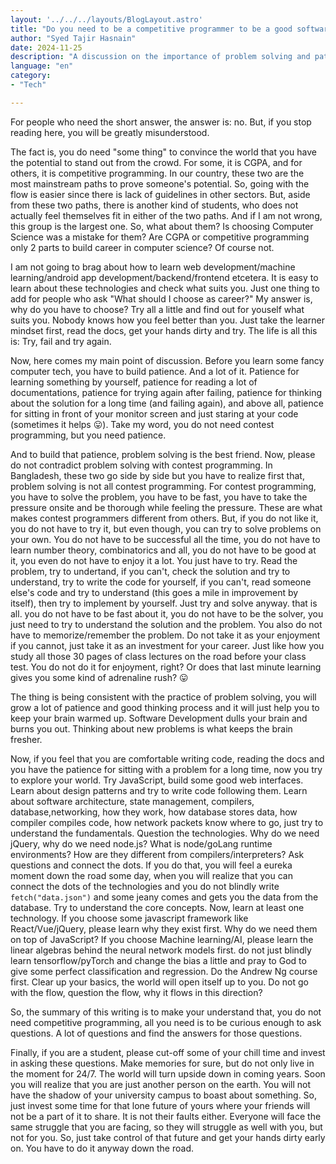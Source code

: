 ```yaml
---
layout: '../../../layouts/BlogLayout.astro'
title: "Do you need to be a competitive programmer to be a good software engineer?"
author: "Syed Tajir Hasnain"
date: 2024-11-25
description: "A discussion on the importance of problem solving and patience in software engineering, beyond competitive programming."
language: "en"
category: 
- "Tech"

---
```

For people who need the short answer, the answer is: no. But, if you stop reading here, you will be greatly misunderstood.

The fact is, you do need "some thing" to convince the world that you have the potential to stand out from the crowd. For some, it is CGPA, and for others, it is competitive programming. In our country, these two are the most mainstream paths to prove someone's potential. So, going with the flow is easier since there is lack of guidelines in other sectors. But, aside from these two paths, there is another kind of students, who does not actually feel themselves fit in either of the two paths. And if I am not wrong, this group is the largest one. So, what about them? Is choosing Computer Science was a mistake for them? Are CGPA or competitive programming only 2 parts to build career in computer science? Of course not.

I am not going to brag about how to learn web development/machine learning/android app development/backend/frontend etcetera. It is easy to learn about these technologies and check what suits you. Just one thing to add for people who ask "What should I choose as career?" My answer is, why do you have to choose? Try all a little and find out for youself what suits you. Nobody knows how you feel better than you. Just take the learner mindset first, read the docs, get your hands dirty and try. The life is all this is: Try, fail and try again.

Now, here comes my main point of discussion. Before you learn some fancy computer tech, you have to build patience. And a lot of it. Patience for learning something by yourself, patience for reading a lot of documentations, patience for trying again after failing, patience for thinking about the solution for a long time (and failing again), and above all, patience for sitting in front of your monitor screen and just staring at your code (sometimes it helps 😛). Take my word, you do not need contest programming, but you need patience.

And to build that patience, problem solving is the best friend. Now, please do not contradict problem solving with contest programming. In Bangladesh, these two go side by side but you have to realize first that, problem solving is not all contest programming. For contest programming, you have to solve the problem, you have to be fast, you have to take the pressure onsite and be thorough while feeling the pressure. These are what makes contest programmers different from others. But, if you do not like it, you do not have to try it, but even though, you can try to solve problems on your own. You do not have to be successful all the time, you do not have to learn number theory, combinatorics and all, you do not have to be good at it, you even do not have to enjoy it a lot. You just have to try. Read the problem, try to undertand, if you can't, check the solution and try to understand, try to write the code for yourself, if you can't, read someone else's code and try to understand (this goes a mile in improvement by itself), then try to implement by yourself. Just try and solve anyway. that is all. you do not have to be fast about it, you do not have to be the solver, you just need to try to understand the solution and the problem. You also do not have to memorize/remember the problem. Do not take it as your enjoyment if you cannot, just take it as an investment for your career. Just like how you study all those 30 pages of class lectures on the road before your class test. You do not do it for enjoyment, right? Or does that last minute learning gives you some kind of adrenaline rush? 😛

The thing is being consistent with the practice of problem solving, you will grow a lot of patience and good thinking process and it will just help you to keep your brain warmed up. Software Development dulls your brain and burns you out. Thinking about new problems is what keeps the brain fresher.

Now, if you feel that you are comfortable writing code, reading the docs and you have the patience for sitting with a problem for a long time, now you try to explore your world. Try JavaScript, build some good web interfaces. Learn about design patterns and try to write code following them. Learn about software architecture, state management, compilers, database,networking, how they work, how database stores data, how compiler compiles code, how network packets know where to go, just try to understand the fundamentals. Question the technologies. Why do we need jQuery, why do we need node.js? What is node/goLang runtime environments? How are they different from compilers/interpreters? Ask questions and connect the dots. If you do that, you will feel a eureka moment down the road some day, when you will realize that you can connect the dots of the technologies and you do not blindly write `fetch("data.json")` and some jeany comes and gets you the data from the database. Try to understand the core concepts. Now, learn at least one technology. If you choose some javascript framework like React/Vue/jQuery, please learn why they exist first. Why do we need them on top of JavaScript?
If you choose Machine learning/AI, please learn the linear algebras behind the neural network models first. do not just blindly learn tensorflow/pyTorch and change the bias a little and pray to God to give some perfect classification and regression. Do the Andrew Ng course first. Clear up your basics, the world will open itself up to you. Do not go with the flow, question the flow, why it flows in this direction?

So, the summary of this writing is to make your understand that, you do not need competitive programming, all you need is to be curious enough to ask questions. A lot of questions and find the answers for those questions.

Finally, if you are a student, please cut-off some of your chill time and invest in asking these questions. Make memories for sure, but do not only live in the moment for 24/7. The world will turn upside down in coming years. Soon you will realize that you are just another person on the earth. You will not have the shadow of your university campus to boast about something. So, just invest some time for that lone future of yours where your friends will not be a part of it to share. It is not their faults either. Everyone will face the same struggle that you are facing, so they will struggle as well with you, but not for you. So, just take control of that future and get your hands dirty early on. You have to do it anyway down the road.

<script src="https://utteranc.es/client.js"
        repo="tajirhas9/portfolio"
        issue-number="1"
        label="blog"
        theme="github-light"
        crossorigin="anonymous"
        async>
</script>
